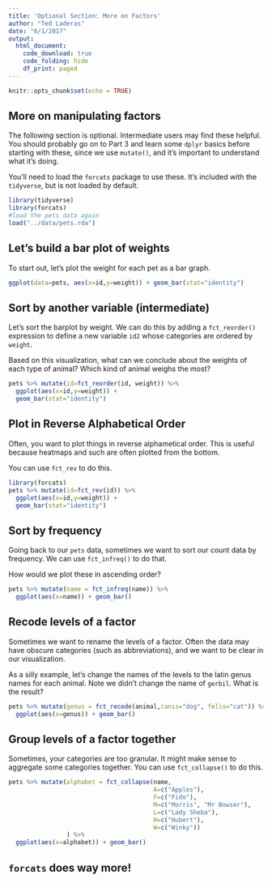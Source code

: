```yaml
---
title: 'Optional Section: More on Factors'
author: "Ted Laderas"
date: "6/1/2017"
output: 
  html_document:
    code_download: true
    code_folding: hide
    df_print: paged
---
```


```r
knitr::opts_chunk$set(echo = TRUE)
```

## More on manipulating factors

The following section is optional. Intermediate users may find these helpful. You should probably go on to Part 3 and learn some `dplyr` basics before starting with these, since we use `mutate()`, and it's important to understand what it's doing.

You'll need to load the `forcats` package to use these. It's included with the `tidyverse`, but is not loaded by default.

```r
library(tidyverse)
library(forcats)
#load the pets data again
load("../data/pets.rda")
```

## Let's build a bar plot of weights

To start out, let's plot the weight for each pet as a bar graph.

```r
ggplot(data=pets, aes(x=id,y=weight)) + geom_bar(stat="identity")
```

## Sort by another variable (intermediate)

Let's sort the barplot by weight. We can do this by adding a `fct_reorder()` expression to define a new variable `id2` whose categories are ordered by `weight`.

Based on this visualization, what can we conclude about the weights of each type of animal? Which kind of animal weighs the most?

```r
pets %>% mutate(id=fct_reorder(id, weight)) %>% 
  ggplot(aes(x=id,y=weight)) + 
  geom_bar(stat="identity") 
```

## Plot in Reverse Alphabetical Order

Often, you want to plot things in reverse alphametical order. This is useful because heatmaps and such are often plotted from the bottom.

You can use `fct_rev` to do this. 

```r
library(forcats)
pets %>% mutate(id=fct_rev(id)) %>% 
  ggplot(aes(x=id,y=weight)) + 
  geom_bar(stat="identity")
```

## Sort by frequency

Going back to our `pets` data, sometimes we want to sort our count data by frequency. We can use `fct_infreq()` to do that.

How would we plot these in ascending order?

```r
pets %>% mutate(name = fct_infreq(name)) %>% 
  ggplot(aes(x=name)) + geom_bar()
```

## Recode levels of a factor

Sometimes we want to rename the levels of a factor. Often the data may have obscure categories (such as abbreviations), and we want to be clear in our visualization.

As a silly example, let's change the names of the levels to the latin genus names for each animal. Note we didn't change the name of `gerbil`. What is the result?

```r
pets %>% mutate(genus = fct_recode(animal,canis="dog", felis="cat")) %>% 
  ggplot(aes(x=genus)) + geom_bar()
```

## Group levels of a factor together

Sometimes, your categories are too granular. It might make sense to aggregate some categories together. You can use `fct_collapse()` to do this.

```r
pets %>% mutate(alphabet = fct_collapse(name, 
                                        A=c("Apples"), 
                                        F=c("Fido"), 
                                        M=c("Morris", "Mr Bowser"), 
                                        L=c("Lady Sheba"), 
                                        H=c("Hubert"), 
                                        W=c("Winky"))
                ) %>% 
  ggplot(aes(x=alphabet)) + geom_bar()
```

## `forcats` does way more!
